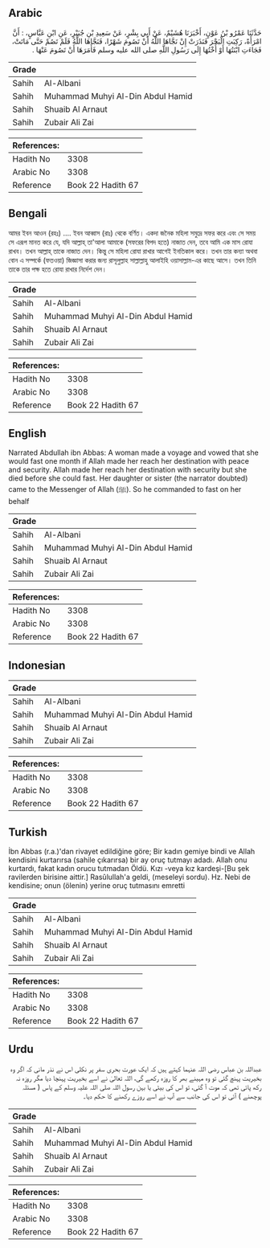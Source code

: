 ## Arabic


<div dir="rtl" lang="ar" style={{fontSize:'larger',backgroundColor:'#f8f9fa',padding:20}}>
حَدَّثَنَا عَمْرُو بْنُ عَوْنٍ، أَخْبَرَنَا هُشَيْمٌ، عَنْ أَبِي بِشْرٍ، عَنْ سَعِيدِ بْنِ جُبَيْرٍ، عَنِ ابْنِ عَبَّاسٍ، ‏:‏ أَنَّ امْرَأَةً، رَكِبَتِ الْبَحْرَ فَنَذَرَتْ إِنْ نَجَّاهَا اللَّهُ أَنْ تَصُومَ شَهْرًا، فَنَجَّاهَا اللَّهُ فَلَمْ تَصُمْ حَتَّى مَاتَتْ، فَجَاءَتِ ابْنَتُهَا أَوْ أُخْتُهَا إِلَى رَسُولِ اللَّهِ صلى الله عليه وسلم فَأَمَرَهَا أَنْ تَصُومَ عَنْهَا ‏.‏
</div>
<div style={{backgroundColor:'#f8f9fa',padding:20, marginBottom: 10}}><table> <thead> <tr> <th>Grade</th> <th></th> </tr> </thead> <tbody> <tr><td>Sahih</td><td>Al-Albani</td></tr><tr><td>Sahih</td><td>Muhammad Muhyi Al-Din Abdul Hamid</td></tr><tr><td>Sahih</td><td>Shuaib Al Arnaut</td></tr><tr><td>Sahih</td><td>Zubair Ali Zai</td></tr></tbody></table><table> <thead> <tr> <th>References:</th> <th></th> </tr> </thead> <tbody><tr><td>Hadith No</td><td>3308</td></tr><tr><td>Arabic No</td><td>3308</td></tr><tr><td>Reference</td><td>Book 22 Hadith 67</td></tr></tbody></table></div>

## Bengali


<div dir="ltr" lang="bn" style={{fontSize:'larger',backgroundColor:'#f8f9fa',padding:20}}>
আমর ইবন আওন (রহঃ) .... ইবন আব্বাস (রাঃ) থেকে বর্ণিত। একদা জনৈক মহিলা সমুদ্রে সফর করে এবং সে সময় সে এরূপ মানত করে যে, যদি আল্লাহ্‌ তা'আলা আমাকে (সফরের বিপদ হতে) নাজাত দেন, তবে আমি এক মাস রোযা রাখব। তখন আল্লাহ্‌ তাকে নাজাত দেন। কিন্তু সে মহিলা রোযা রাখার আগেই ইনতিকাল করে। তখন তার কন্যা অথবা বোন এ সম্পর্কে (ফতওয়া) জিজ্ঞাসা করার জন্য রাসূলুল্লাহ সাল্লাল্লাহু আলাইহি ওয়াসাল্লাম-এর কাছে আসে। তখন তিনি তাকে তার পক্ষ হতে রোযা রাখার নির্দেশ দেন।
</div>
<div style={{backgroundColor:'#f8f9fa',padding:20, marginBottom: 10}}><table> <thead> <tr> <th>Grade</th> <th></th> </tr> </thead> <tbody> <tr><td>Sahih</td><td>Al-Albani</td></tr><tr><td>Sahih</td><td>Muhammad Muhyi Al-Din Abdul Hamid</td></tr><tr><td>Sahih</td><td>Shuaib Al Arnaut</td></tr><tr><td>Sahih</td><td>Zubair Ali Zai</td></tr></tbody></table><table> <thead> <tr> <th>References:</th> <th></th> </tr> </thead> <tbody><tr><td>Hadith No</td><td>3308</td></tr><tr><td>Arabic No</td><td>3308</td></tr><tr><td>Reference</td><td>Book 22 Hadith 67</td></tr></tbody></table></div>

## English


<div dir="ltr" lang="en" style={{fontSize:'larger',backgroundColor:'#f8f9fa',padding:20}}>
Narrated Abdullah ibn Abbas: A woman made a voyage and vowed that she would fast one month if Allah made her reach her destination with peace and security. Allah made her reach her destination with security but she died before she could fast. Her daughter or sister (the narrator doubted) came to the Messenger of Allah (ﷺ). So he commanded to fast on her behalf
</div>
<div style={{backgroundColor:'#f8f9fa',padding:20, marginBottom: 10}}><table> <thead> <tr> <th>Grade</th> <th></th> </tr> </thead> <tbody> <tr><td>Sahih</td><td>Al-Albani</td></tr><tr><td>Sahih</td><td>Muhammad Muhyi Al-Din Abdul Hamid</td></tr><tr><td>Sahih</td><td>Shuaib Al Arnaut</td></tr><tr><td>Sahih</td><td>Zubair Ali Zai</td></tr></tbody></table><table> <thead> <tr> <th>References:</th> <th></th> </tr> </thead> <tbody><tr><td>Hadith No</td><td>3308</td></tr><tr><td>Arabic No</td><td>3308</td></tr><tr><td>Reference</td><td>Book 22 Hadith 67</td></tr></tbody></table></div>

## Indonesian


<div dir="ltr" lang="id" style={{fontSize:'larger',backgroundColor:'#f8f9fa',padding:20}}>

</div>
<div style={{backgroundColor:'#f8f9fa',padding:20, marginBottom: 10}}><table> <thead> <tr> <th>Grade</th> <th></th> </tr> </thead> <tbody> <tr><td>Sahih</td><td>Al-Albani</td></tr><tr><td>Sahih</td><td>Muhammad Muhyi Al-Din Abdul Hamid</td></tr><tr><td>Sahih</td><td>Shuaib Al Arnaut</td></tr><tr><td>Sahih</td><td>Zubair Ali Zai</td></tr></tbody></table><table> <thead> <tr> <th>References:</th> <th></th> </tr> </thead> <tbody><tr><td>Hadith No</td><td>3308</td></tr><tr><td>Arabic No</td><td>3308</td></tr><tr><td>Reference</td><td>Book 22 Hadith 67</td></tr></tbody></table></div>

## Turkish


<div dir="ltr" lang="tr" style={{fontSize:'larger',backgroundColor:'#f8f9fa',padding:20}}>
İbn Abbas (r.a.)'dan rivayet edildiğine göre; Bir kadın gemiye bindi ve Allah kendisini kurtarırsa (sahile çıkarırsa) bir ay oruç tutmayı adadı. Allah onu kurtardı, fakat kadın orucu tutmadan Öldü. Kızı -veya kız kardeşi-[Bu şek ravilerden birisine aittir.] Rasûlullah'a geldi, (meseleyi sordu). Hz. Nebi de kendisine; onun (ölenin) yerine oruç tutmasını emretti
</div>
<div style={{backgroundColor:'#f8f9fa',padding:20, marginBottom: 10}}><table> <thead> <tr> <th>Grade</th> <th></th> </tr> </thead> <tbody> <tr><td>Sahih</td><td>Al-Albani</td></tr><tr><td>Sahih</td><td>Muhammad Muhyi Al-Din Abdul Hamid</td></tr><tr><td>Sahih</td><td>Shuaib Al Arnaut</td></tr><tr><td>Sahih</td><td>Zubair Ali Zai</td></tr></tbody></table><table> <thead> <tr> <th>References:</th> <th></th> </tr> </thead> <tbody><tr><td>Hadith No</td><td>3308</td></tr><tr><td>Arabic No</td><td>3308</td></tr><tr><td>Reference</td><td>Book 22 Hadith 67</td></tr></tbody></table></div>

## Urdu


<div dir="rtl" lang="ur" style={{fontSize:'larger',backgroundColor:'#f8f9fa',padding:20}}>
عبداللہ بن عباس رضی اللہ عنہما کہتے ہیں کہ ایک عورت بحری سفر پر نکلی اس نے نذر مانی کہ اگر وہ بخیریت پہنچ گئی تو وہ مہینے بھر کا روزہ رکھے گی، اللہ تعالیٰ نے اسے بخیریت پہنچا دیا مگر روزہ نہ رکھ پائی تھی کہ موت آ گئی، تو اس کی بیٹی یا بہن رسول اللہ صلی اللہ علیہ وسلم کے پاس ( مسئلہ پوچھنے ) آئی تو اس کی جانب سے آپ نے اسے روزے رکھنے کا حکم دیا۔
</div>
<div style={{backgroundColor:'#f8f9fa',padding:20, marginBottom: 10}}><table> <thead> <tr> <th>Grade</th> <th></th> </tr> </thead> <tbody> <tr><td>Sahih</td><td>Al-Albani</td></tr><tr><td>Sahih</td><td>Muhammad Muhyi Al-Din Abdul Hamid</td></tr><tr><td>Sahih</td><td>Shuaib Al Arnaut</td></tr><tr><td>Sahih</td><td>Zubair Ali Zai</td></tr></tbody></table><table> <thead> <tr> <th>References:</th> <th></th> </tr> </thead> <tbody><tr><td>Hadith No</td><td>3308</td></tr><tr><td>Arabic No</td><td>3308</td></tr><tr><td>Reference</td><td>Book 22 Hadith 67</td></tr></tbody></table></div>